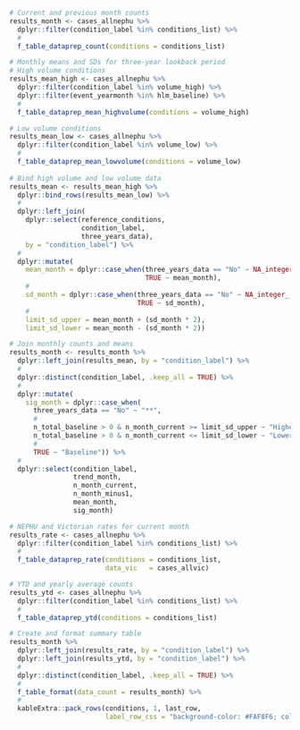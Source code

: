 
```r
# Current and previous month counts
results_month <- cases_allnephu %>%
  dplyr::filter(condition_label %in% conditions_list) %>%
  #
  f_table_dataprep_count(conditions = conditions_list)

# Monthly means and SDs for three-year lookback period
# High volume conditions
results_mean_high <- cases_allnephu %>% 
  dplyr::filter(condition_label %in% volume_high) %>%
  dplyr::filter(event_yearmonth %in% hlm_baseline) %>%
  #
  f_table_dataprep_mean_highvolume(conditions = volume_high)

# Low volume conditions
results_mean_low <- cases_allnephu %>%
  dplyr::filter(condition_label %in% volume_low) %>%
  #
  f_table_dataprep_mean_lowvolume(conditions = volume_low)
  
# Bind high volume and low volume data
results_mean <- results_mean_high %>% 
  dplyr::bind_rows(results_mean_low) %>%
  #
  dplyr::left_join(
    dplyr::select(reference_conditions, 
                  condition_label, 
                  three_years_data),
    by = "condition_label") %>%
  #
  dplyr::mutate(
    mean_month = dplyr::case_when(three_years_data == "No" ~ NA_integer_,
                                  TRUE ~ mean_month),
    #
    sd_month = dplyr::case_when(three_years_data == "No" ~ NA_integer_,
                                TRUE ~ sd_month),
    #
    limit_sd_upper = mean_month + (sd_month * 2),
    limit_sd_lower = mean_month - (sd_month * 2))

# Join monthly counts and means
results_month <- results_month %>% 
  dplyr::left_join(results_mean, by = "condition_label") %>% 
  #
  dplyr::distinct(condition_label, .keep_all = TRUE) %>% 
  #
  dplyr::mutate(
    sig_month = dplyr::case_when(
      three_years_data == "No" ~ "**",
      #
      n_total_baseline > 0 & n_month_current >= limit_sd_upper ~ "Higher than expected",
      n_total_baseline > 0 & n_month_current <= limit_sd_lower ~ "Lower than expected",
      #
      TRUE ~ "Baseline")) %>% 
  #
  dplyr::select(condition_label,
                trend_month,
                n_month_current,
                n_month_minus1,
                mean_month,
                sig_month)
```


```r
# NEPHU and Victorian rates for current month
results_rate <- cases_allnephu %>% 
  dplyr::filter(condition_label %in% conditions_list) %>%
  #
  f_table_dataprep_rate(conditions = conditions_list,
                        data_vic   = cases_allvic)
```


```r
# YTD and yearly average counts
results_ytd <- cases_allnephu %>%
  dplyr::filter(condition_label %in% conditions_list) %>%
  #
  f_table_dataprep_ytd(conditions = conditions_list)
```


```r
# Create and format summary table
results_month %>% 
  dplyr::left_join(results_rate, by = "condition_label") %>% 
  dplyr::left_join(results_ytd, by = "condition_label") %>%
  #
  dplyr::distinct(condition_label, .keep_all = TRUE) %>% 
  #
  f_table_format(data_count = results_month) %>% 
  #
  kableExtra::pack_rows(conditions, 1, last_row, 
                        label_row_css = "background-color: #FAF8F6; color: #191D43") 
```

